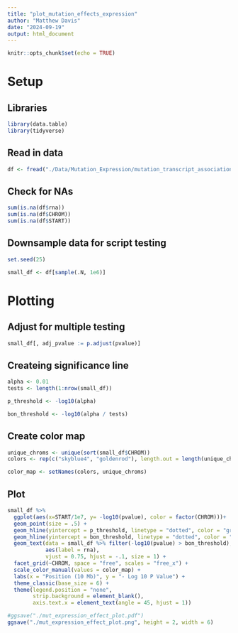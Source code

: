 ```yaml
---
title: "plot_mutation_effects_expression"
author: "Matthew Davis"
date: "2024-09-19"
output: html_document
---
```


```r
knitr::opts_chunk$set(echo = TRUE)
```

# Setup
## Libraries
```r
library(data.table)
library(tidyverse)
```

## Read in data
```r
df <- fread("./Data/Mutation_Expression/mutation_transcript_association.tsv")
```

## Check for NAs
```r
sum(is.na(df$rna))
sum(is.na(df$CHROM))
sum(is.na(df$START))
```

## Downsample data for script testing
```r
set.seed(25)

small_df <- df[sample(.N, 1e6)]
```


# Plotting
## Adjust for multiple testing 
```r
small_df[, adj_pvalue := p.adjust(pvalue)]
```

## Createing significance line
```r
alpha <- 0.01
tests <- length(1:nrow(small_df))

p_threshold <- -log10(alpha)

bon_threshold <- -log10(alpha / tests)
```

## Create color map
```r
unique_chroms <- unique(sort(small_df$CHROM))
colors <- rep(c("skyblue4", "goldenrod"), length.out = length(unique_chroms))

color_map <- setNames(colors, unique_chroms)
```


## Plot
```r
small_df %>%
  ggplot(aes(x=START/1e7, y= -log10(pvalue), color = factor(CHROM)))+
  geom_point(size = .5) +
  geom_hline(yintercept = p_threshold, linetype = "dotted", color = "grey30", linewidth = 0.5)+
  geom_hline(yintercept = bon_threshold, linetype = "dotted", color = "grey30", linewidth = 0.5)+
  geom_text(data = small_df %>% filter(-log10(pvalue) > bon_threshold), 
            aes(label = rna), 
            vjust = 0.75, hjust = -.1, size = 1) +
  facet_grid(~CHROM, space = "free", scales = "free_x") +
  scale_color_manual(values = color_map) +
  labs(x = "Position (10 Mb)", y = "- Log 10 P Value") +
  theme_classic(base_size = 6) +
  theme(legend.position = "none",
        strip.background = element_blank(),
        axis.text.x = element_text(angle = 45, hjust = 1))

#ggsave("./mut_expression_effect_plot.pdf")
ggsave("./mut_expression_effect_plot.png", height = 2, width = 6)
```

